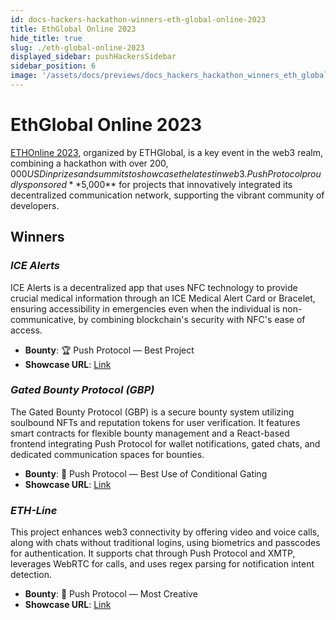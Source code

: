 ```yaml
---
id: docs-hackers-hackathon-winners-eth-global-online-2023
title: EthGlobal Online 2023
hide_title: true
slug: ./eth-global-online-2023
displayed_sidebar: pushHackersSidebar
sidebar_position: 6
image: '/assets/docs/previews/docs_hackers_hackathon_winners_eth_global_online_2023--ethglobal_online_2023.png'
---
```


# EthGlobal Online 2023

[ETHOnline 2023](https://ethglobal.com/events/ethonline2023), organized by ETHGlobal, is a key event in the web3 realm, combining a hackathon with over $200,000 USD in prizes and summits to showcase the latest in web3. Push Protocol proudly sponsored **$5,000** for projects that innovatively integrated its decentralized communication network, supporting the vibrant community of developers.

## Winners

### _ICE Alerts_

ICE Alerts is a decentralized app that uses NFC technology to provide crucial medical information through an ICE Medical Alert Card or Bracelet, ensuring accessibility in emergencies even when the individual is non-communicative, by combining blockchain's security with NFC's ease of access.

- **Bounty**: 🏆 Push Protocol — Best Project
- **Showcase URL**: [Link](https://ethglobal.com/showcase/ice-alerts-49tib)

### _Gated Bounty Protocol (GBP)_

The Gated Bounty Protocol (GBP) is a secure bounty system utilizing soulbound NFTs and reputation tokens for user verification. It features smart contracts for flexible bounty management and a React-based frontend integrating Push Protocol for wallet notifications, gated chats, and dedicated communication spaces for bounties.

- **Bounty**: 💬 Push Protocol — Best Use of Conditional Gating
- **Showcase URL**: [Link](https://ethglobal.com/showcase/gbp-pco19)

### _ETH-Line_

This project enhances web3 connectivity by offering video and voice calls, along with chats without traditional logins, using biometrics and passcodes for authentication. It supports chat through Push Protocol and XMTP, leverages WebRTC for calls, and uses regex parsing for notification intent detection.

- **Bounty**: 🌟 Push Protocol — Most Creative
- **Showcase URL**: [Link](https://ethglobal.com/showcase/eth-line-ygmy8)
